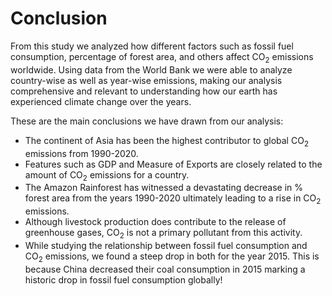 # Conclusion

From this study we analyzed how different factors such as fossil fuel consumption, percentage of forest area, and others affect CO<sub>2</sub> emissions worldwide. Using data from the World Bank we were able to analyze country-wise as well as year-wise emissions, making our analysis comprehensive and relevant to understanding how our earth has experienced climate change over the years.

These are the main conclusions we have drawn from our analysis:

- The continent of Asia has been the highest contributor to global CO<sub>2</sub> emissions from 1990-2020.
- Features such as GDP and Measure of Exports are closely related to the amount of CO<sub>2</sub> emissions for a country.
- The Amazon Rainforest has witnessed a devastating decrease in % forest area from the years 1990-2020 ultimately leading to a rise in CO<sub>2</sub> emissions.
- Although livestock production does contribute to the release of greenhouse gases, CO<sub>2</sub> is not a primary pollutant from this activity.
- While studying the relationship between fossil fuel consumption and CO<sub>2</sub> emissions, we found a steep drop in both for the year 2015. This is because China decreased their coal consumption in 2015 marking a historic drop in fossil fuel consumption globally!
